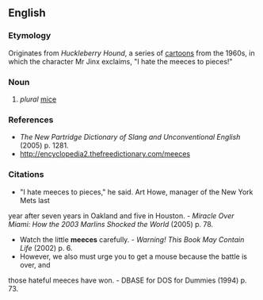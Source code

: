 ==English==
===Etymology===
Originates from ''Huckleberry Hound'', a series of [[cartoon]]s from the 1960s, in which the character Mr Jinx exclaims, "I hate the meeces to pieces!"

===Noun===
#''plural'' [[mice]]

===References===
*''The New Partridge Dictionary of Slang and Unconventional English'' (2005) p. 1281.
*http://encyclopedia2.thefreedictionary.com/meeces

===Citations===
*"I hate meeces to pieces," he said. Art Howe, manager of the New York Mets last
year after seven years in Oakland and five in Houston. - ''Miracle Over Miami: How the 2003 Marlins Shocked the World'' (2005) p. 78.
*Watch the little '''meeces''' carefully. - ''Warning! This Book May Contain Life'' (2002) p. 6.
*However, we also must urge you to get a mouse because the battle is over, and
those hateful meeces have won. - DBASE for DOS for Dummies (1994) p. 73.